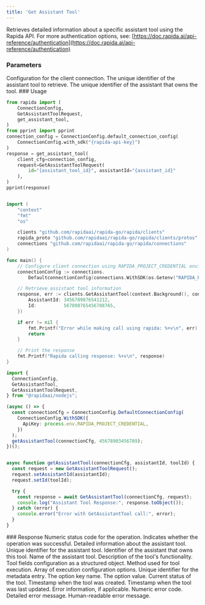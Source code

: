 ```yaml
---
title: 'Get Assistant Tool'
---
```

Retrieves detailed information about a specific assistant tool using the Rapida API.
<Info>
For more authentication options, see: [https://doc.rapida.ai/api-reference/authentication](https://doc.rapida.ai/api-reference/authentication)
</Info>
### Parameters
<ParamField body="connectionConfig" type="ConnectionConfig" required>
Configuration for the client connection.
</ParamField>
<ParamField body="request" type="GetAssistantToolRequest" required>
<Expandable>
<ParamField body="id" type="uint64" required>
The unique identifier of the assistant tool to retrieve.
</ParamField>
<ParamField body="assistantId" type="uint64" required>
The unique identifier of the assistant that owns the tool.
</ParamField>
</Expandable>
</ParamField>
### Usage
<CodeGroup>


```python Python
from rapida import (
    ConnectionConfig,
    GetAssistantToolRequest,
    get_assistant_tool,
)
from pprint import pprint
connection_config = ConnectionConfig.default_connection_config(
    ConnectionConfig.with_sdk("{rapida-api-key}")
)
response = get_assistant_tool(
    client_cfg=connection_config,
    request=GetAssistantToolRequest(
        id="{assistant_tool_id}", assistantId="{assistant_id}"
    ),
)
pprint(response)

```

```go Go

import (
	"context"
	"fmt"
	"os"

	clients "github.com/rapidaai/rapida-go/rapida/clients"
	rapida_proto "github.com/rapidaai/rapida-go/rapida/clients/protos"
	connections "github.com/rapidaai/rapida-go/rapida/connections"
)

func main() {
	// Configure client connection using RAPIDA_PROJECT_CREDENTIAL environment variable
	connectionConfig := connections.
		DefaultconnectionConfig(connections.WithSDK(os.Getenv("RAPIDA_PROJECT_CREDENTIAL")))

	// Retrieve assistant tool information
	response, err := clients.GetAssistantTool(context.Background(), connectionConfig, &rapida_proto.GetAssistantToolRequest{
		AssistantId: 3456789876541212,
		Id:          567898765456788765,
	})

	if err != nil {
		fmt.Printf("Error while making call using rapida: %+v\n", err)
		return
	}

	// Print the response
	fmt.Printf("Rapida calling response: %+v\n", response)
}
```

```typescript NodeJs
import {
  ConnectionConfig,
  GetAssistantTool,
  GetAssistantToolRequest,
} from "@rapidaai/nodejs";

(async () => {
  const connectionCfg = ConnectionConfig.DefaultConnectionConfig(
    ConnectionConfig.WithSDK({
      ApiKey: process.env.RAPIDA_PROJECT_CREDENTIAL,
    })
  );
  getAssistantTool(connectionCfg, 45678903456789);
})();


async function getAssistantTool(connectionCfg, assistantId, toolId) {
  const request = new GetAssistantToolRequest();
  request.setAssistantId(assistantId);
  request.setId(toolId);

  try {
    const response = await GetAssistantTool(connectionCfg, request);
    console.log("Assistant Tool Response:", response.toObject());
  } catch (error) {
    console.error("Error with GetAssistantTool call:", error);
  }
}

```
</CodeGroup>
### Response
<ParamField body="code" type="int32">
Numeric status code for the operation.
</ParamField>
<ParamField body="success" type="boolean">
Indicates whether the operation was successful.
</ParamField>
<ParamField body="data" type="AssistantTool">
Detailed information about the assistant tool.
<Expandable>
<ParamField body="id" type="uint64">
Unique identifier for the assistant tool.
</ParamField>
<ParamField body="assistantId" type="uint64">
Identifier of the assistant that owns this tool.
</ParamField>
<ParamField body="name" type="string">
Name of the assistant tool.
</ParamField>
<ParamField body="description" type="string">
Description of the tool's functionality.
</ParamField>
<ParamField body="fields" type="Struct">
Tool fields configuration as a structured object.
</ParamField>
<ParamField body="executionMethod" type="string">
Method used for tool execution.
</ParamField>
<ParamField body="executionOptions" type="Metadata[]">
Array of execution configuration options.
<Expandable>
<ParamField body="id" type="uint64">
Unique identifier for the metadata entry.
</ParamField>
<ParamField body="key" type="string">
The option key name.
</ParamField>
<ParamField body="value" type="string">
The option value.
</ParamField>
</Expandable>
</ParamField>
<ParamField body="status" type="string">
Current status of the tool.
</ParamField>
<ParamField body="createdDate" type="timestamp">
Timestamp when the tool was created.
</ParamField>
<ParamField body="updatedDate" type="timestamp">
Timestamp when the tool was last updated.
</ParamField>
</Expandable>
</ParamField>
<ParamField body="error" type="object">
Error information, if applicable.
<Expandable>
<ResponseField name="errorCode" type="uint64">
Numeric error code.
</ResponseField>
<ResponseField name="errorMessage" type="string">
Detailed error message.
</ResponseField>
<ResponseField name="humanMessage" type="string">
Human-readable error message.
</ResponseField>
</Expandable>
</ParamField>
